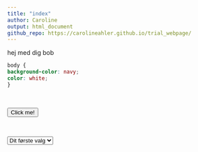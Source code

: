 ```yaml
---
title: "index"
author: Caroline
output: html_document
github_repo: https://carolineahler.github.io/trial_webpage/
---
```


hej med dig bob 
``` css
body {
background-color: navy;
color: white;
}


```

<br>

<button id="button1">Click me!</button>
<p id="message"></p>

<script>
document.getElementById("button1").addEventListener("click", function() {
  document.getElementById("message").innerHTML = "Button 1 was clicked!";
});
</script>

<br> 

<select id="dropdown">
  <option value="option1">Dit første valg</option>
  <option value="option2">Option 2</option>
  <option value="option3">Option 3</option>
</select>

<p id="message"></p>

<script>
document.getElementById("dropdown").addEventListener("change", function() {
  var selectedOption = document.getElementById("dropdown").value;
  document.getElementById("message").innerHTML = "Selected option: " + selectedOption;
});
</script>